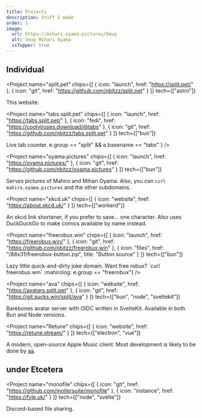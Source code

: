 ```yaml
---
title: Projects
description: Stuff I made
order: 1
image:
  url: https://mihari.oyama.pictures/Smug
  alt: Smug Mihari Oyama
  isTopper: true
---
```


<h2 class="sectionDenoter">Individual</h2>

<Project name="split.pet"
  chips={[
    { icon: "launch", href: "https://split.pet/" },
    { icon: "git", href: "https://github.com/nbitzz/split.pet" }
  ]}
  tech={["astro"]}
>
  This website.
</Project>

<Project name="tabs.split.pet"
  chips={[
    { icon: "launch", href: "https://tabs.split.pet/" },
    { icon: "fedi", href: "https://coolviruses.download/@tabs" },
    { icon: "git", href: "https://github.com/nbitzz/tabs.split.pet" }
  ]}
  tech={["bun"]}
>
  <p>
    Live tab counter.
    <Buttons filter={e => e.group == "split" && e.basename == "tabs" } />
  </p>
</Project>

<Project name="oyama.pictures"
  chips={[
    { icon: "launch", href: "https://oyama.pictures/" },
    { icon: "git", href: "https://github.com/nbitzz/oyama.pictures" }
  ]}
  tech={["bun"]}
>
  Serves pictures of Mahiro and Mihari Oyama. Also, you can `curl mahiro.oyama.pictures` and the other subdomains.
</Project>

<Project name="xkcd.uk"
  chips={[
    { icon: "website", href: "https://about.xkcd.uk/" }
  ]}
  tech={["workerd"]}
>
  An xkcd link shortener, if you prefer to save... one character.
  Also uses DuckDuckGo to make comics available by name instead.
</Project>

<Project name="freerobux.win" 
  chips={[
    { icon: "launch", href: "https://freerobux.win/" },
    { icon: "git", href: "https://github.com/nbitzz/freerobux.win" },
    { icon: "files", href: "/88x31/freerobux-button.zip", title: "Button source" }
  ]}
  tech={["bun"]}
>
  <p>
    Lazy little quick-and-dirty joke domain. Want free robux? `curl freerobux.win` :mahirolog:
    <Buttons filter={e => e.group == "freerobux"} />
  </p>
</Project>

<Project name="ava" 
  chips={[
    { icon: "website", href: "https://avatars.split.pet" },
    { icon: "git", href: "https://git.sucks.win/split/ava" }
  ]}
  tech={["bun", "node", "sveltekit"]}
>
  <p>
    Barebones avatar server with OIDC written in SvelteKit. Available in both Bun and Node versions.
  </p>
</Project>

<Project name="Retune"
  chips={[
    { icon: "website", href: "https://retune.stream/" }
  ]}
  tech={["electron", "vue"]}
>
  A modern, open-source Apple Music client. Most development is likely to be done by [aa](https://aagaming.me).
</Project>

<h2 class="sectionDenoter">under Etcetera</h2>

<Project name="monofile"
  chips={[
    { icon: "git", href: "https://github.com/mollersuite/monofile" },
    { icon: "instance", href: "https://fyle.uk/" }
  ]}
  tech={["node", "svelte"]}
>
  Discord-based file sharing.
</Project>

<BtnFx />
